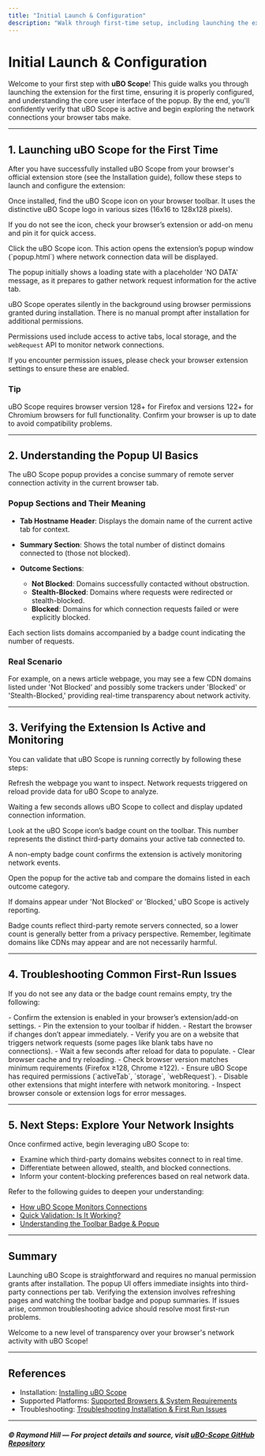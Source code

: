 ```yaml
---
title: "Initial Launch & Configuration"
description: "Walk through first-time setup, including launching the extension, granting necessary permissions, and understanding the basics of the popup UI. This page helps you verify the extension is active and ready for use immediately after installation."
---
```


# Initial Launch & Configuration

Welcome to your first step with **uBO Scope**! This guide walks you through launching the extension for the first time, ensuring it is properly configured, and understanding the core user interface of the popup. By the end, you'll confidently verify that uBO Scope is active and begin exploring the network connections your browser tabs make.

---

## 1. Launching uBO Scope for the First Time

After you have successfully installed uBO Scope from your browser's official extension store (see the Installation guide), follow these steps to launch and configure the extension:

<Steps>
<Step title="Locate the uBO Scope Icon">
Once installed, find the uBO Scope icon on your browser toolbar. It uses the distinctive uBO Scope logo in various sizes (16x16 to 128x128 pixels).

If you do not see the icon, check your browser’s extension or add-on menu and pin it for quick access.
</Step>

<Step title="Open the Extension Popup">
Click the uBO Scope icon. This action opens the extension’s popup window (`popup.html`) where network connection data will be displayed.

The popup initially shows a loading state with a placeholder 'NO DATA' message, as it prepares to gather network request information for the active tab.
</Step>

<Step title="Grant Permissions Automatically">
uBO Scope operates silently in the background using browser permissions granted during installation. There is no manual prompt after installation for additional permissions.

Permissions used include access to active tabs, local storage, and the `webRequest` API to monitor network connections.

If you encounter permission issues, please check your browser extension settings to ensure these are enabled.
</Step>
</Steps>

### Tip
uBO Scope requires browser version 128+ for Firefox and versions 122+ for Chromium browsers for full functionality. Confirm your browser is up to date to avoid compatibility problems.

---

## 2. Understanding the Popup UI Basics

The uBO Scope popup provides a concise summary of remote server connection activity in the current browser tab.

### Popup Sections and Their Meaning

- **Tab Hostname Header**: Displays the domain name of the current active tab for context.

- **Summary Section**: Shows the total number of distinct domains connected to (those not blocked).

- **Outcome Sections**:
  - **Not Blocked**: Domains successfully contacted without obstruction.
  - **Stealth-Blocked**: Domains where requests were redirected or stealth-blocked.
  - **Blocked**: Domains for which connection requests failed or were explicitly blocked.

Each section lists domains accompanied by a badge count indicating the number of requests.

### Real Scenario
For example, on a news article webpage, you may see a few CDN domains listed under 'Not Blocked' and possibly some trackers under 'Blocked' or 'Stealth-Blocked,' providing real-time transparency about network activity.

---

## 3. Verifying the Extension Is Active and Monitoring

You can validate that uBO Scope is running correctly by following these steps:

<Steps>
<Step title="Reload the Active Tab">
Refresh the webpage you want to inspect. Network requests triggered on reload provide data for uBO Scope to analyze.

Waiting a few seconds allows uBO Scope to collect and display updated connection information.
</Step>

<Step title="Check the Toolbar Badge">
Look at the uBO Scope icon’s badge count on the toolbar. This number represents the distinct third-party domains your active tab connected to.

A non-empty badge count confirms the extension is actively monitoring network events.
</Step>

<Step title="View the Popup Details">
Open the popup for the active tab and compare the domains listed in each outcome category.

If domains appear under 'Not Blocked' or 'Blocked,' uBO Scope is actively reporting.
</Step>
</Steps>

<Note>
Badge counts reflect third-party remote servers connected, so a lower count is generally better from a privacy perspective. Remember, legitimate domains like CDNs may appear and are not necessarily harmful.
</Note>

---

## 4. Troubleshooting Common First-Run Issues

If you do not see any data or the badge count remains empty, try the following:

<AccordionGroup title="First-Run Troubleshooting">
<Accordion title="Extension Icon Not Visible">
- Confirm the extension is enabled in your browser’s extension/add-on settings.
- Pin the extension to your toolbar if hidden.
- Restart the browser if changes don’t appear immediately.
</Accordion>

<Accordion title="No Connections Reported After Reload">
- Verify you are on a website that triggers network requests (some pages like blank tabs have no connections).
- Wait a few seconds after reload for data to populate.
- Clear browser cache and try reloading.
- Check browser version matches minimum requirements (Firefox ≥128, Chrome ≥122).
</Accordion>

<Accordion title="Permissions Issues or Errors">
- Ensure uBO Scope has required permissions (`activeTab`, `storage`, `webRequest`).
- Disable other extensions that might interfere with network monitoring.
- Inspect browser console or extension logs for error messages.
</Accordion>
</AccordionGroup>

---

## 5. Next Steps: Explore Your Network Insights

Once confirmed active, begin leveraging uBO Scope to:

- Examine which third-party domains websites connect to in real time.
- Differentiate between allowed, stealth, and blocked connections.
- Inform your content-blocking preferences based on real network data.

Refer to the following guides to deepen your understanding:

- [How uBO Scope Monitors Connections]( /getting-started/first-steps-usage-validation/how-it-works )
- [Quick Validation: Is It Working?]( /getting-started/first-steps-usage-validation/quick-verification )
- [Understanding the Toolbar Badge & Popup]( /guides/getting-started-with-ubo-scope/understanding-badge-and-popup )

---

## Summary
Launching uBO Scope is straightforward and requires no manual permission grants after installation. The popup UI offers immediate insights into third-party connections per tab. Verifying the extension involves refreshing pages and watching the toolbar badge and popup summaries. If issues arise, common troubleshooting advice should resolve most first-run problems.

Welcome to a new level of transparency over your browser's network activity with uBO Scope!

---

## References
- Installation: [Installing uBO Scope]( /getting-started/installation-and-setup/installation )
- Supported Platforms: [Supported Browsers & System Requirements]( /getting-started/installation-and-setup/supported-platforms )
- Troubleshooting: [Troubleshooting Installation & First Run Issues]( /getting-started/first-steps-usage-validation/troubleshooting )


---

##### © Raymond Hill — For project details and source, visit [uBO-Scope GitHub Repository](https://github.com/gorhill/uBO-Scope)
